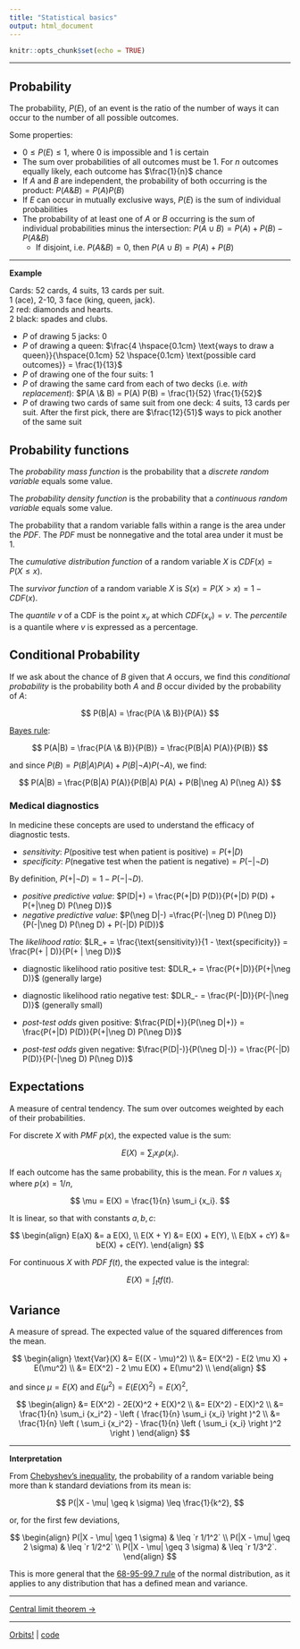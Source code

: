 ```yaml
---
title: "Statistical basics"
output: html_document
---
```


```r
knitr::opts_chunk$set(echo = TRUE)
```

***

## Probability

The probability, $P(E)$, of an event is the ratio of the number of ways it can occur to the number of all possible outcomes.

Some properties:

- $0 \leq P(E) \leq 1$, where $0$ is impossible and $1$ is certain
- The sum over probabilities of all outcomes must be $1$. For $n$ outcomes equally likely, each outcome has $\frac{1}{n}$ chance
- If $A$ and $B$ are independent, the probability of both occurring is the product: $P(A \& B) = P(A) P(B)$
- If $E$ can occur in mutually exclusive ways, $P(E)$ is the sum of individual probabilities
- The probability of at least one of $A$ or $B$ occurring is the sum of individual probabilities minus the intersection: $P(A \cup B) = P(A) + P(B) - P(A \& B)$
    - If disjoint, i.e. $P(A \& B) = 0$, then $P(A \cup B) = P(A) + P(B)$

***

**Example**

Cards: 52 cards, 4 suits, 13 cards per suit.  
1 (ace), 2-10, 3 face (king, queen, jack).  
2 red: diamonds and hearts.  
2 black: spades and clubs.  

- $P$ of drawing 5 jacks: $0$
- $P$ of drawing a queen: $\frac{4 \hspace{0.1cm} \text{ways to draw a queen}}{\hspace{0.1cm} 52 \hspace{0.1cm} \text{possible card outcomes}} = \frac{1}{13}$
- $P$ of drawing one of the four suits: $1$
- $P$ of drawing the same card from each of two decks (i.e. *with replacement*): $P(A \& B) = P(A) P(B) = \frac{1}{52} \frac{1}{52}$
- $P$ of drawing two cards of same suit from one deck: $4$ suits, $13$ cards per suit. After the first pick, there are $\frac{12}{51}$ ways to pick another of the same suit

## Probability functions

The *probability mass function* is the probability that a *discrete random variable* equals some value.

The *probability density function* is the probability that a *continuous random variable* equals some value.

The probability that a random variable falls within a range is the area under the $PDF$. The $PDF$ must be nonnegative and the total area under it must be $1$.

The *cumulative distribution function* of a random variable $X$ is $CDF(x) = P(X \leq x)$.

The *survivor function* of a random variable $X$ is $S(x) = P(X > x) = 1 - CDF(x)$.

The *quantile* $v$ of a CDF is the point $x_v$ at which $CDF(x_v) = v$. The *percentile* is a quantile where $v$ is expressed as a percentage.

## Conditional Probability

If we ask about the chance of $B$ given that $A$ occurs, we find this *conditional probability* is the probability both $A$ and $B$ occur divided by the probability of $A$:

$$
P(B|A) = \frac{P(A \& B)}{P(A)}
$$

[Bayes rule](https://en.wikipedia.org/wiki/Bayes%27_theorem):

$$
P(A|B) = \frac{P(A \& B)}{P(B)} = \frac{P(B|A) P(A)}{P(B)}
$$

and since $P(B) = P(B|A) P(A) + P(B|\neg A) P(\neg A)$, we find:

$$
P(A|B) = \frac{P(B|A) P(A)}{P(B|A) P(A) + P(B|\neg A) P(\neg A)}
$$

### Medical diagnostics

In medicine these concepts are used to understand the efficacy of diagnostic tests.

- *sensitivity*: $P(\text{positive test when patient is positive}) = P(+|D)$
- *specificity*: $P(\text{negative test when the patient is negative}) = P(-|\neg D)$

By definition, $P(+|\neg D) = 1 - P(-|\neg D)$.

- *positive predictive value*: $P(D|+) = \frac{P(+|D) P(D)}{P(+|D) P(D) + P(+|\neg D) P(\neg D)}$
- *negative predictive value*: $P(\neg D|-) =\frac{P(-|\neg D) P(\neg D)}{P(-|\neg D) P(\neg D) + P(-|D) P(D)}$

The *likelihood ratio*: $LR_+ = \frac{\text{sensitivity}}{1 - \text{specificity}} = \frac{P(+ | D)}{P(+ | \neg D)}$

- diagnostic likelihood ratio positive test: $DLR_+ = \frac{P(+|D)}{P(+|\neg D)}$ (generally large)
- diagnostic likelihood ratio negative test: $DLR_- = \frac{P(-|D)}{P(-|\neg D)}$ (generally small)

- *post-test odds* given positive: $\frac{P(D|+)}{P(\neg D|+)} = \frac{P(+|D) P(D)}{P(+|\neg D) P(\neg D)}$
- *post-test odds* given negative: $\frac{P(D|-)}{P(\neg D|-)} = \frac{P(-|D) P(D)}{P(-|\neg D) P(\neg D)}$

## Expectations

A measure of central tendency. The sum over outcomes weighted by each of their probabilities.

For discrete $X$ with $PMF$ $p(x)$, the expected value is the sum:

$$
E(X) = \sum_i {x_i p(x_i)}.
$$

If each outcome has the same probability, this is the mean. For $n$ values $x_i$ where $p(x) = 1/n$,

$$
\mu = E(X) = \frac{1}{n} \sum_i {x_i}.
$$

It is linear, so that with constants $a, b, c$:

$$
\begin{align}
E(aX) &= a E(X), \\
E(X + Y) &= E(X) + E(Y), \\
E(bX + cY) &= bE(X) + cE(Y).
\end{align}
$$

For continuous $X$ with $PDF$ $f(t)$, the expected value is the integral:

$$
E(X) = \int_t {t f(t)}.
$$

## Variance

A measure of spread. The expected value of the squared differences from the mean.

$$
\begin{align}
\text{Var}(X) &= E((X - \mu)^2) \\
       &= E(X^2) - E(2 \mu X) + E(\mu^2) \\
       &= E(X^2) - 2 \mu E(X) + E(\mu^2) \\
\end{align}
$$

and since $\mu = E(X)$ and $E(\mu^2) = E(E(X)^2) = E(X)^2$,

$$
\begin{align}
       &= E(X^2) - 2E(X)^2 + E(X)^2 \\
       &= E(X^2) - E(X)^2 \\
       &= \frac{1}{n} \sum_i {x_i^2} -  \left ( \frac{1}{n} \sum_i {x_i} \right )^2 \\
       &= \frac{1}{n} \left ( \sum_i {x_i^2} - \frac{1}{n} \left ( \sum_i {x_i} \right )^2 \right )
\end{align}
$$

***

**Interpretation**

From [Chebyshev's inequality](https://en.wikipedia.org/wiki/Chebyshev's_inequality), the probability of a random variable being more than k standard deviations from its mean is:

$$
P(|X - \mu| \geq k \sigma) \leq \frac{1}{k^2},
$$

or, for the first few deviations,

$$
\begin{align}
P(|X - \mu| \geq 1 \sigma) & \leq `r 1/1^2` \\
P(|X - \mu| \geq 2 \sigma) & \leq `r 1/2^2` \\
P(|X - \mu| \geq 3 \sigma) & \leq `r 1/3^2`.
\end{align}
$$

This is more general that the [68-95-99.7 rule](https://en.wikipedia.org/wiki/68%E2%80%9395%E2%80%9399.7_rule) of the normal distribution, as it applies to any distribution that has a defined mean and variance.


***

[Central limit theorem ->](./central_limit.html)

***

[Orbits!](../index.html) | [code](https://github.com/je-miralles/orbits/blob/main/rmd_sources/stat_inf/stat_base.Rmd)
